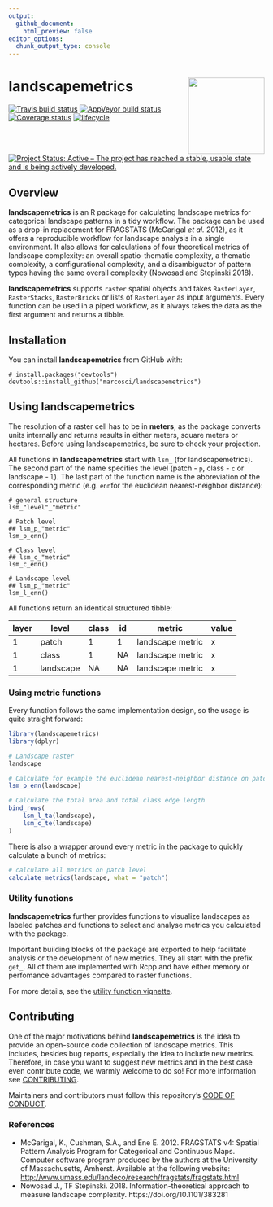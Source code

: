 ```yaml
---
output:
  github_document:
    html_preview: false
editor_options: 
  chunk_output_type: console
---
```


<!-- README.md is generated from README.Rmd. Please edit that file -->

# landscapemetrics <img src="man/figures/logo.png" align="right" width="150" />

[![Travis build
status](https://travis-ci.org/marcosci/landscapemetrics.svg?branch=master)](https://travis-ci.org/marcosci/landscapemetrics)
[![AppVeyor build
status](https://ci.appveyor.com/api/projects/status/github/marcosci/landscapemetrics?branch=master&svg=true)](https://ci.appveyor.com/project/marcosci/landscapemetrics)
[![Coverage
status](https://codecov.io/gh/marcosci/landscapemetrics/branch/master/graph/badge.svg)](https://codecov.io/github/marcosci/landscapemetrics?branch=master)
[![lifecycle](https://img.shields.io/badge/lifecycle-experimental-orange.svg)](https://www.tidyverse.org/lifecycle/#maturing)
[![Project Status: Active – The project has reached a stable, usable
state and is being actively
developed.](http://www.repostatus.org/badges/latest/active.svg)](http://www.repostatus.org/#active)

## Overview

**landscapemetrics** is an R package for calculating landscape metrics
for categorical landscape patterns in a tidy workflow. The package can be
used as a drop-in replacement for FRAGSTATS (McGarigal *et al.* 2012), as it
offers a reproducible workflow for landscape analysis in a single environment.
It also allows for calculations of four theoretical metrics of landscape
complexity: an overall spatio-thematic complexity, a thematic complexity, a configurational complexity, and a disambiguator of pattern types having the
same overall complexity (Nowosad and Stepinski 2018).

**landscapemetrics** supports `raster` spatial objects and takes `RasterLayer`,
`RasterStacks`, `RasterBricks` or lists of `RasterLayer` as input
arguments. Every function can be used in a piped workflow, as it always
takes the data as the first argument and returns a tibble. 

## Installation

You can install **landscapemetrics** from GitHub with:

```
# install.packages("devtools")
devtools::install_github("marcosci/landscapemetrics")
```

## Using landscapemetrics

The resolution of a raster cell has to be in **meters**, as the package converts units internally and returns
results in either meters, square meters or hectares. Before using landscapemetrics, be sure to check your projection.

All functions in **landscapemetrics** start with `lsm_` (for landscapemetrics). 
The second part of the name specifies the level (patch - `p`, class - `c` or landscape - `l`).
The last part of the function name is the abbreviation of the corresponding metric 
(e.g. `enn`for the euclidean nearest-neighbor distance):   

```
# general structure
lsm_"level"_"metric"

# Patch level
## lsm_p_"metric"
lsm_p_enn()

# Class level
## lsm_c_"metric"
lsm_c_enn()

# Landscape level
## lsm_p_"metric"
lsm_l_enn()
```

All functions return an identical structured tibble:

<center>
<p style="text-align:center;">

| layer | level     | class | id | metric           | value |
| ----- | --------- | ----- | -- | ---------------- | ----- |
| 1     | patch     | 1     | 1  | landscape metric | x     |
| 1     | class     | 1     | NA | landscape metric | x     |
| 1     | landscape | NA    | NA | landscape metric | x     |

</p>
</center>

### Using metric functions

Every function follows the same implementation design, so the usage is
quite straight forward:

```r
library(landscapemetrics)
library(dplyr)

# Landscape raster
landscape

# Calculate for example the euclidean nearest-neighbor distance on patch level
lsm_p_enn(landscape)

# Calculate the total area and total class edge length
bind_rows(
    lsm_l_ta(landscape), 
    lsm_c_te(landscape)
)
```

There is also a wrapper around every metric in the package to quickly calculate
a bunch of metrics:

```r
# calculate all metrics on patch level
calculate_metrics(landscape, what = "patch")
```

### Utility functions

**landscapemetrics** further provides functions to visualize landscapes
as labeled patches and functions to select and analyse metrics you
calculated with the package.

Important building blocks of the package are exported to help facilitate analysis
or the development of new metrics. They all start with the prefix `get_`.
All of them are implemented with Rcpp and have either memory or perfomance advantages
compared to raster functions.

For more details, see the [utility function vignette](https://marcosci.github.io/landscapemetrics/articles/articles/utility.html).

## Contributing

One of the major motivations behind **landscapemetrics** is the idea to
provide an open-source code collection of landscape metrics. This
includes, besides bug reports, especially the idea to include new
metrics. Therefore, in case you want to suggest new metrics and in the
best case even contribute code, we warmly welcome to do so\! For more
information see [CONTRIBUTING](CONTRIBUTING.md).

Maintainers and contributors must follow this repository’s [CODE OF
CONDUCT](CODE_OF_CONDUCT.md).

### References

- McGarigal, K., Cushman, S.A., and Ene E. 2012. FRAGSTATS v4: Spatial Pattern Analysis Program for Categorical and Continuous Maps. Computer software program produced by the authors at the University of Massachusetts, Amherst. Available at the following website: <http://www.umass.edu/landeco/research/fragstats/fragstats.html>
- Nowosad J., TF Stepinski. 2018. Information-theoretical approach to measure landscape complexity. https://doi.org/10.1101/383281
